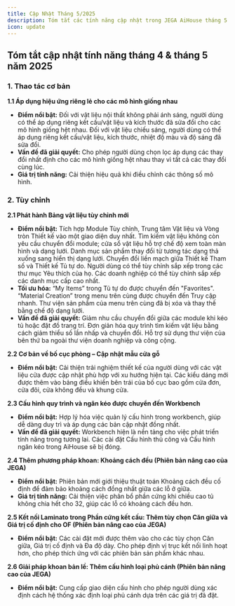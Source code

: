 ```yaml
---
title: Cập Nhật Tháng 5/2025
description: Tóm tắt các tính năng cập nhật trong JEGA AiHouse tháng 5 năm 2025.
icon: update
---
```


## Tóm tắt cập nhật tính năng tháng 4 & tháng 5 năm 2025

### 1. Thao tác cơ bản

**1.1 Áp dụng hiệu ứng riêng lẻ cho các mô hình giống nhau**

*   **Điểm nổi bật:** Đối với vật liệu nội thất không phải ánh sáng, người dùng có thể áp dụng riêng kết cấu/vật liệu và kích thước đã sửa đổi cho các mô hình giống hệt nhau. Đối với vật liệu chiếu sáng, người dùng có thể áp dụng riêng kết cấu/vật liệu, kích thước, nhiệt độ màu và độ sáng đã sửa đổi.
*   **Vấn đề đã giải quyết:** Cho phép người dùng chọn lọc áp dụng các thay đổi nhất định cho các mô hình giống hệt nhau thay vì tất cả các thay đổi cùng lúc.
*   **Giá trị tính năng:** Cải thiện hiệu quả khi điều chỉnh các thông số mô hình.

### 2. Tùy chỉnh

**2.1 Phát hành Bảng vật liệu tùy chỉnh mới**

*   **Điểm nổi bật:** Tích hợp Module Tùy chỉnh, Trung tâm Vật liệu và Vòng tròn Thiết kế vào một giao diện duy nhất. Tìm kiếm vật liệu không còn yêu cầu chuyển đổi module; cửa sổ vật liệu hỗ trợ chế độ xem toàn màn hình và dạng lưới. Danh mục sản phẩm thay đổi từ tương tác dạng thả xuống sang hiển thị dạng lưới. Chuyển đổi liền mạch giữa Thiết kế Tham số và Thiết kế Tủ tự do. Người dùng có thể tùy chỉnh sắp xếp trong các thư mục Yêu thích của họ. Các doanh nghiệp có thể tùy chỉnh sắp xếp các danh mục cấp cao nhất.
*   **Tối ưu hóa:** “My Items” trong Tủ tự do được chuyển đến "Favorites". “Material Creation” trong menu trên cùng được chuyển đến Truy cập nhanh. Thư viện sản phẩm của menu trên cùng đã bị xóa và thay thế bằng chế độ dạng lưới.
*   **Vấn đề đã giải quyết:** Giảm nhu cầu chuyển đổi giữa các module khi kéo tủ hoặc đặt đồ trang trí. Đơn giản hóa quy trình tìm kiếm vật liệu bằng cách giảm thiểu số lần nhấp và chuyển đổi. Hỗ trợ sử dụng thư viện của bên thứ ba ngoài thư viện doanh nghiệp và công cộng.

**2.2 Cơ bản về bố cục phòng – Cập nhật mẫu cửa gỗ**

*   **Điểm nổi bật:** Cải thiện trải nghiệm thiết kế của người dùng với các vật liệu cửa được cập nhật phù hợp với xu hướng hiện tại. Các kiểu dáng mới được thêm vào bảng điều khiển bên trái của bố cục bao gồm cửa đơn, cửa đôi, cửa không đều và khung cửa.

**2.3 Cấu hình quy trình và ngăn kéo được chuyển đến Workbench**

*   **Điểm nổi bật:** Hợp lý hóa việc quản lý cấu hình trong workbench, giúp dễ dàng duy trì và áp dụng các bản cập nhật đồng nhất.
*   **Vấn đề đã giải quyết:** Workbench hiện là nền tảng cho việc phát triển tính năng trong tương lai. Các cài đặt Cấu hình thủ công và Cấu hình ngăn kéo trong AiHouse sẽ bị đóng.

**2.4 Thêm phương pháp khoan: Khoảng cách đều (Phiên bản nâng cao của JEGA)**

*   **Điểm nổi bật:** Phiên bản mới giới thiệu thuật toán Khoảng cách đều cố định để đảm bảo khoảng cách đồng nhất giữa các lỗ ở giữa.
*   **Giá trị tính năng:** Cải thiện việc phân bổ phần cứng khi chiều cao tủ không chia hết cho 32, giúp các lỗ có khoảng cách đều hơn.

**2.5 Kết nối Laminato trong Phần cứng kết cấu: Thêm tùy chọn Căn giữa và Giá trị cố định cho OF (Phiên bản nâng cao của JEGA)**

*   **Điểm nổi bật:** Các cài đặt mới được thêm vào cho các tùy chọn Căn giữa, Giá trị cố định và Đa độ dày. Cho phép định vị trục kết nối linh hoạt hơn, cho phép thích ứng với các phiên bản sản phẩm khác nhau.

**2.6 Giải pháp khoan bản lề: Thêm cấu hình loại phủ cánh (Phiên bản nâng cao của JEGA)**

*   **Điểm nổi bật:** Cung cấp giao diện cấu hình cho phép người dùng xác định cách hệ thống xác định loại phủ cánh dựa trên các giá trị đã đặt.

